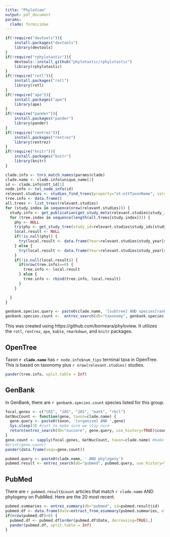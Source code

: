 ```yaml
---
title: "PhyloView"
output: pdf_document
params:
  clade: formicidae
---
```



```r

if(!require("devtools")){
    install.packages("devtools")
    library(devtools)
}
if(!require("rphylotastic")){
    devtools::install_github("phylotastic/rphylotastic")
    library(rphylotastic)
}
if(!require("rotl")){
    install.packages("rotl")
    library(rotl)
}
if(!require("ape")){
    install.packages("ape")
    library(ape)
}
if(!require("pander")){
    install.packages("pander")
    library(pander)
}
if(!require("rentrez")){
    install.packages("rentrez")
    library(rentrez)
}
if(!require("knitr")){
    install.packages("knitr")
    library(knitr)
}
```

```r
clade.info <- tnrs_match_names(params$clade)
clade.name <- clade.info$unique_name[1]
id <- clade.info$ott_id[1]
node.info <- tol_node_info(id)
relevant.studies <- studies_find_trees(property="ot:ottTaxonName", value=clade.name)
tree.info <- data.frame()
all.trees <- list_trees(relevant.studies)
for (study.index in sequence(nrow(relevant.studies))) {
  study.info <- get_publication(get_study_meta(relevant.studies$study_ids[study.index]))
  for (tree.index in sequence(length(all.trees[study.index]))) {
    phy <- NULL
    try(phy <- get_study_tree(study_id=relevant.studies$study_ids[study.index], tree_id = gsub('tree/', '',all.trees[[study.index]][tree.index])))
    local.result <- NULL
    if(!is.null(phy)) {
      try(local.result <- data.frame(Year=relevant.studies$study_year[study.index], Ntax=Ntip(phy), Pub=study.info[1], DOI=attr(study.info, "DOI")))
    } else {
      try(local.result <- data.frame(Year=relevant.studies$study_year[study.index], Ntax=NA, Pub=study.info[1], DOI=attr(study.info, "DOI")))
    }
    if(!is.null(local.result)) {
      if(nrow(tree.info)==0) {
        tree.info <- local.result
      } else {
        tree.info <- rbind(tree.info, local.result)
      }
    }

  }
}
```

```r
genbank.species.query <- paste0(clade.name, '[subtree] AND species[rank] AND specified[prop]')
genbank.species.count <-  entrez_search(db="taxonomy", genbank.species.query, use_history=TRUE)$count
```

This was created using https://github.com/bomeara/phyloview. It utilizes the `rotl`, `rentrez`, `ape`, `kable`, `rmarkdown`, and `knitr` packages.

## OpenTree

Taxon **`r clade.name`** has `r node.info$num_tips` terminal taxa in OpenTree. This is based on taxonomy plus `r nrow(relevant.studies)` studies.


```r
pander(tree.info, split.table = Inf)
```

## GenBank

In GenBank, there are `r genbank.species.count` species listed for this group.

```r
focal.genes <- c("COI", "18S", "28S", "matk", "rbcl")
GetNucCount <- function(gene, taxon=clade.name) {
  gene.query <- paste0(taxon, '[organism] AND ',gene)
  Sys.sleep(3) #just to make sure we stay nice
  return(entrez_search(db="nuccore", gene.query, use_history=TRUE)$count)
}
gene.count <- sapply(focal.genes, GetNucCount, taxon=clade.name) #make sure not to do mclapply or similar lest you violate NCBI terms of service
#print(gene.count)
pander(data.frame(seqs=gene.count))
```

```r
pubmed.query <- paste0(clade.name, ' AND phylogeny')
pubmed.result <- entrez_search(db="pubmed", pubmed.query, use_history=TRUE)
```

## PubMed

There are `r pubmed.result$count` articles that match `r clade.name` AND phylogeny on PubMed. Here are the 20 most recent.

```r
pubmed.summaries <- entrez_summary(db="pubmed", id=pubmed.result$id)
pubmed.df <- data.frame(Date=extract_from_esummary(pubmed.summaries, elements=c("sortpubdate")), FirstAuthor=extract_from_esummary(pubmed.summaries, elements=c("sortfirstauthor")), Journal=extract_from_esummary(pubmed.summaries, elements=c("fulljournalname")), Title=extract_from_esummary(pubmed.summaries, elements=c("title")), row.names=NULL)
if(nrow(pubmed.df)>0) {
  pubmed.df <- pubmed.df[order(pubmed.df$Date, decreasing=TRUE),]
  pander(pubmed.df, split.table = Inf)
}

```
